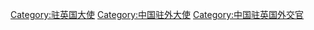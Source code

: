 [[Category:驻英国大使|Category:驻英国大使]]
[[Category:中国驻外大使|Category:中国驻外大使]]
[[Category:中国驻英国外交官|Category:中国驻英国外交官]]